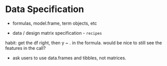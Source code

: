 # Data Specification


- formulas, model.frame, term objects, etc



- data / design matrix specification - `recipes`

habit: get the df right, then y ~ . in the formula. would be nice to still see the features in the call?

- ask users to use data.frames and tibbles, not matrices.
